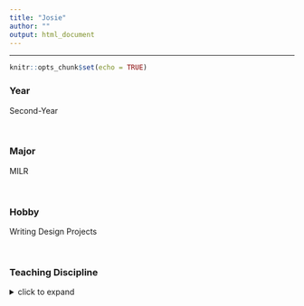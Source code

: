 ```yaml
---
title: "Josie"
author: ""
output: html_document
---
```


<hr>

```r
knitr::opts_chunk$set(echo = TRUE)
```

### Year

Second-Year

<br>

### Major

MILR

<br>

### Hobby

Writing
Design Projects

<br>

### Teaching Discipline
<details>
  <summary>click to expand</summary>
- Creative Writing
<br>
- Cooking
<br>
- Painting
<br>
- Jewelry making 
</details>